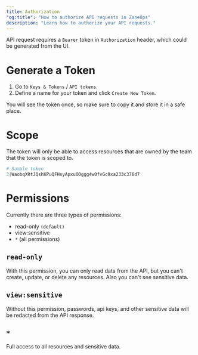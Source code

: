 ```yaml
---
title: Authorization
"og:title": "How to authorize API requests in ZaneOps"
description: "Learn how to authorize your API requests."
---
```


API request requires a `Bearer` token in `Authorization` header, which could be generated from the UI.

# Generate a Token

1. Go to `Keys & Tokens` / `API tokens`.
2. Define a name for your token and click `Create New Token`.

<Tip>
  You will see the token once, so make sure to copy it and store it in a safe
  place.
</Tip>

# Scope

The token will only be able to access resources that are owned by the team that the token is scoped to.

```php
# Sample token
3|WaobqX9tJQshKPuQFHsyApxuOOggg4wOfvGc9xa233c376d7
```

# Permissions

Currently there are three types of permissions:

- read-only `(default)`
- view:sensitive
- `*` (all permissions)

## `read-only`

With this permission, you can only read data from the API, but you can't create, update, or delete any resources. Also you can't see sensitive data.

## `view:sensitive`

Without this permission, passwords, api keys, and other sensitive data will be redacted from the API response.

## `*`

Full access to all resources and sensitive data.